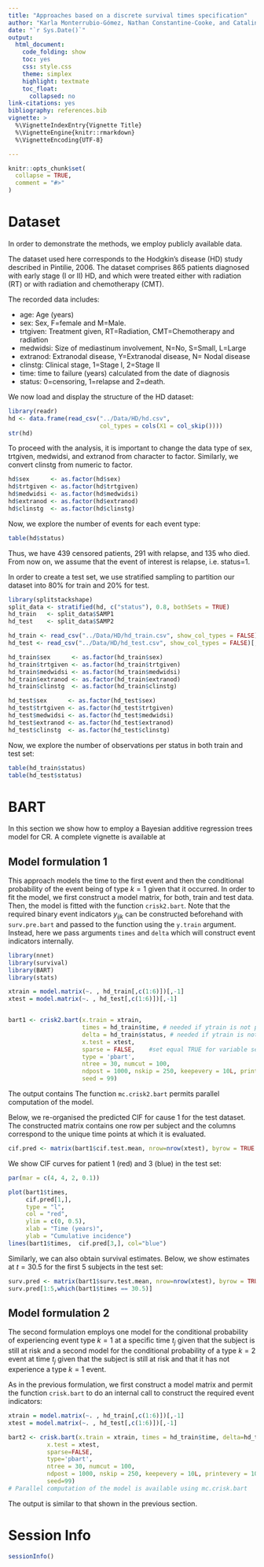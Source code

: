 ```yaml
---
title: "Approaches based on a discrete survival times specification"
author: "Karla Monterrubio-Gómez, Nathan Constantine-Cooke, and Catalina Vallejos"
date: "`r Sys.Date()`"
output:
  html_document:
    code_folding: show
    toc: yes
    css: style.css
    theme: simplex
    highlight: textmate
    toc_float:
      collapsed: no
link-citations: yes
bibliography: references.bib
vignette: >
  %\VignetteIndexEntry{Vignette Title}
  %\VignetteEngine{knitr::rmarkdown}
  %\VignetteEncoding{UTF-8}

---
```


```r
knitr::opts_chunk$set(
  collapse = TRUE,
  comment = "#>"
)
```



# Dataset

In order to demonstrate the methods, we employ publicly available data. 

The dataset used here corresponds to the Hodgkin’s disease (HD) study described
in Pintilie, 2006. The dataset comprises 865 patients diagnosed with early stage
(I or II) HD, and which were treated either with radiation (RT) or with
radiation and chemotherapy (CMT).

The recorded data includes:

* age: Age (years)
* sex: Sex, F=female and M=Male.
* trtgiven: Treatment given, RT=Radiation, CMT=Chemotherapy and radiation
* medwidsi: Size of mediastinum involvement, N=No, S=Small, L=Large
* extranod: Extranodal disease, Y=Extranodal disease, N= Nodal disease
* clinstg: Clinical stage, 1=Stage I, 2=Stage II
* time: time to failure (years) calculated from the date of diagnosis
* status: 0=censoring, 1=relapse and 2=death.

We now load and display the structure of the HD dataset:

```r
library(readr)
hd <- data.frame(read_csv("../Data/HD/hd.csv",
                          col_types = cols(X1 = col_skip())))
str(hd)
```

To proceed with the analysis, it is important to change the data type of sex,
trtgiven, medwidsi, and extranod from character to factor. Similarly, we convert
clinstg from numeric to factor.

```r
hd$sex      <- as.factor(hd$sex)
hd$trtgiven <- as.factor(hd$trtgiven)
hd$medwidsi <- as.factor(hd$medwidsi)
hd$extranod <- as.factor(hd$extranod)
hd$clinstg  <- as.factor(hd$clinstg)
```

Now, we explore the number of events for each event type:

```r
table(hd$status)
```

Thus, we have 439 censored patients, 291 with relapse, and 135 who died. From
now on, we assume that the event of interest is relapse, i.e. status=1.

In order to create a test set, we use stratified sampling to partition our
dataset into 80% for train and 20% for test.

```r
library(splitstackshape)
split_data <- stratified(hd, c("status"), 0.8, bothSets = TRUE)
hd_train   <- split_data$SAMP1
hd_test    <- split_data$SAMP2
```


```r
hd_train <- read_csv("../Data/HD/hd_train.csv", show_col_types = FALSE)[, -1]
hd_test <- read_csv("../Data/HD/hd_test.csv", show_col_types = FALSE)[, -1]

hd_train$sex      <- as.factor(hd_train$sex)
hd_train$trtgiven <- as.factor(hd_train$trtgiven)
hd_train$medwidsi <- as.factor(hd_train$medwidsi)
hd_train$extranod <- as.factor(hd_train$extranod)
hd_train$clinstg  <- as.factor(hd_train$clinstg)

hd_test$sex      <- as.factor(hd_test$sex)
hd_test$trtgiven <- as.factor(hd_test$trtgiven)
hd_test$medwidsi <- as.factor(hd_test$medwidsi)
hd_test$extranod <- as.factor(hd_test$extranod)
hd_test$clinstg  <- as.factor(hd_test$clinstg)
```

Now, we explore the number of observations per status in both train and test
set:

```r
table(hd_train$status)
table(hd_test$status)
```

# BART
In this section we show how to employ a Bayesian additive regression trees model for CR. A complete vignette is available at

## Model formulation 1
This approach models the time to the first event and then the conditional probability of the event being of type $k=1$ given that it occurred.
In order to fit the model, we first construct a model matrix, for both, train and test data. Then, the model is fitted with the function `crisk2.bart`. Note that the required binary event indicators $y_{ijk}$ can be constructed beforehand with `surv.pre.bart` and passed to the function using the `y.train` argument. Instead, here we pass arguments `times` and `delta` which will construct event indicators internally. 


```r
library(nnet)
library(survival)
library(BART)
library(stats)

xtrain = model.matrix(~. , hd_train[,c(1:6)])[,-1]
xtest = model.matrix(~. , hd_test[,c(1:6)])[,-1]


bart1 <- crisk2.bart(x.train = xtrain, 
                     times = hd_train$time, # needed if ytrain is not provided
                     delta = hd_train$status, # needed if ytrain is not provided
                     x.test = xtest, 
                     sparse = FALSE,    #set equal TRUE for variable selection 
                     type = 'pbart',
                     ntree = 30, numcut = 100, 
                     ndpost = 1000, nskip = 250, keepevery = 10L, printevery = 100L, 
                     seed = 99)  
```
The output contains 
The function `mc.crisk2.bart` permits parallel computation of the model.



Below, we re-organised the predicted CIF for cause 1 for the test dataset. The constructed matrix contains one row per subject and the columns correspond to the unique time points at which it is evaluated.
```r
cif.pred <- matrix(bart1$cif.test.mean, nrow=nrow(xtest), byrow = TRUE )
```
We show CIF curves for patient 1 (red) and 3 (blue) in the test set:
```r
par(mar = c(4, 4, 2, 0.1))

plot(bart1$times,
     cif.pred[1,],
     type = "l",
     col = "red",
     ylim = c(0, 0.5),
     xlab = "Time (years)",
     ylab = "Cumulative incidence")
lines(bart1$times,  cif.pred[3,], col="blue")
```
Similarly, we can also obtain survival estimates. Below, we show estimates at $t=30.5$ for the first 5 subjects in the test set:
```r
surv.pred <- matrix(bart1$surv.test.mean, nrow=nrow(xtest), byrow = TRUE )
surv.pred[1:5,which(bart1$times == 30.5)]
```

## Model formulation 2
The second formulation employs one model for the conditional probability of experiencing event type $k=1$ at a specific time $t_j$ given that the subject is still at risk and a second model for the conditional probability of a type $k=2$ event at time $t_j$ given that the subject is still at risk and that it has not experience a type $k=1$ event.

As in the previous formulation, we first construct a model matrix and permit the function `crisk.bart` to do an internal call to construct the required event indicators:
```r
xtrain = model.matrix(~. , hd_train[,c(1:6)])[,-1]
xtest = model.matrix(~. , hd_test[,c(1:6)])[,-1]

bart2 <- crisk.bart(x.train = xtrain, times = hd_train$time, delta=hd_train$status,
           x.test = xtest, 
           sparse=FALSE, 
           type='pbart',
           ntree = 30, numcut = 100, 
           ndpost = 1000, nskip = 250, keepevery = 10L, printevery = 100L, 
           seed=99)
# Parallel computation of the model is available using mc.crisk.bart
```
The output is similar to that shown in the previous section.



# Session Info
```r
sessionInfo()
```